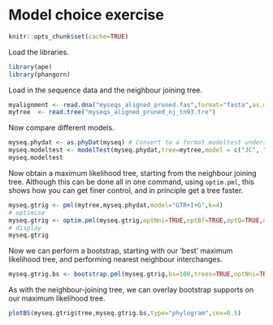 # Model choice exercise

```r
knitr::opts_chunk$set(cache=TRUE)
```

Load the libraries.

```r
library(ape)
library(phangorn)
```

Load in the sequence data and the neighbour joining tree.

```r
myalignment <- read.dna("myseqs_aligned_pruned.fas",format="fasta",as.matrix=TRUE)
mytree  <- read.tree("myseqs_aligned_pruned_nj_tn93.tre")
```

Now compare different models.

```r
myseq.phydat <- as.phyDat(myseq) # Convert to a format modeltest understand
myseq.modeltest <- modelTest(myseq.phydat,tree=mytree,model = c("JC", "F81", "K80", "HKY", "SYM", "GTR"), G = TRUE, I = TRUE, k = 4, control = pml.control(epsilon = 1e-08, maxit = 3, trace = 1), multicore = FALSE)
myseq.modeltest
```

Now obtain a maximum likelihood tree, starting from the neighbour joining tree. Although this can be done all in one command, using ```optim.pml```, this shows how you can get finer control, and in principle get a tree faster.

```r
myseq.gtrig <- pml(mytree,myseq.phydat,model="GTR+I+G",k=4)
# optimise
myseq.gtrig <- optim.pml(myseq.gtrig,optNni=TRUE,optBf=TRUE,optQ=TRUE,optInv=TRUE,optGamma=TRUE,optEdge=TRUE,optRate=TRUE)
# display
myseq.gtrig
```

Now we can perform a bootstrap, starting with our 'best' maximum likelihood tree, and performing nearest neighbour interchanges.

```r
myseq.gtrig.bs <- bootstrap.pml(myseq.gtrig,bs=100,trees=TRUE,optNni=TRUE)
```

As with the neighbour-joining tree, we can overlay bootstrap supports on our maximum likelihood tree.

```r
plotBS(myseq.gtrig$tree,myseq.gtrig.bs,type="phylogram",cex=0.5)
```
